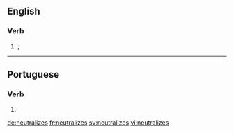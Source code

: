 ==English==

===Verb===
{{head|en|verb form}}

# {{lb|en|American spelling}} {{alternative spelling of|neutralises|nodot=t|lang=en}}; {{en-third-person singular of|neutralize}}

----

==Portuguese==

===Verb===
{{pt-verb-form}}

# {{pt-verb-form-of|neutralizar}}

[[de:neutralizes]]
[[fr:neutralizes]]
[[sv:neutralizes]]
[[vi:neutralizes]]